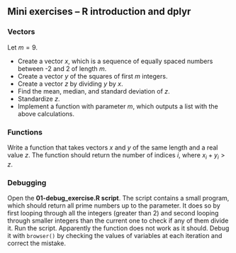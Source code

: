 ## Mini exercises -- R introduction and dplyr

### Vectors
Let $m = 9$.

* Create a vector $x$, which is a sequence of equally spaced numbers
  between -2 and 2 of length $m$.
* Create a vector $y$ of the squares of first $m$ integers.
* Create a vector $z$ by dividing $y$ by $x$.
* Find the mean, median, and standard deviation of $z$.
* Standardize $z$.
* Implement a function with parameter $m$, which outputs a list with the
  above calculations.


### Functions
Write a function that takes vectors $x$ and $y$ of the same length and a
real value $z$. The function should return the number of indices $i$, where
$x_i + y_i > z$.


### Debugging
Open the __01-debug_exercise.R script__. The script contains a small program,
which should return all prime numbers up to the parameter. It does so by
first looping through all the integers (greater than 2) and second looping 
through smaller
integers than the current one to check if any of them divide it. 
Run the script. Apparently the function does not work as it should. 
Debug it with `browser()` by checking the values of variables at each iteration
and correct the mistake.